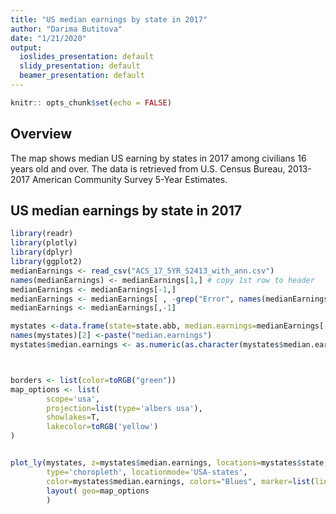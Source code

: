 ```yaml
---
title: "US median earnings by state in 2017"
author: "Darima Butitova"
date: "1/21/2020"
output:
  ioslides_presentation: default
  slidy_presentation: default
  beamer_presentation: default
---
```


```r
knitr:: opts_chunk$set(echo = FALSE)
```

## Overview

The map shows median US earning by states in 2017 among civilians 16 years old and over. The data is retrieved from U.S. Census Bureau, 2013-2017 American Community Survey 5-Year Estimates.

## US median earnings by state in 2017 
```r
library(readr)
library(plotly)
library(dplyr)
library(ggplot2)
medianEarnings <- read_csv("ACS_17_5YR_S2413_with_ann.csv")
names(medianEarnings) <- medianEarnings[1,] # copy 1st row to header
medianEarnings <- medianEarnings[-1,]
medianEarnings <- medianEarnings[ , -grep("Error", names(medianEarnings)) ]  
medianEarnings <- medianEarnings[,-1] 

mystates <-data.frame(state=state.abb, median.earnings=medianEarnings[-c(9,52),3])
names(mystates)[2] <-paste("median.earnings")
mystates$median.earnings <- as.numeric(as.character(mystates$median.earnings))



borders <- list(color=toRGB("green"))
map_options <- list(
        scope='usa',
        projection=list(type='albers usa'),
        showlakes=T,
        lakecolor=toRGB('yellow')
)


plot_ly(mystates, z=mystates$median.earnings, locations=mystates$state,
        type='choropleth', locationmode='USA-states',
        color=mystates$median.earnings, colors="Blues", marker=list(line=borders)) %>%
        layout( geo=map_options
        )


```


